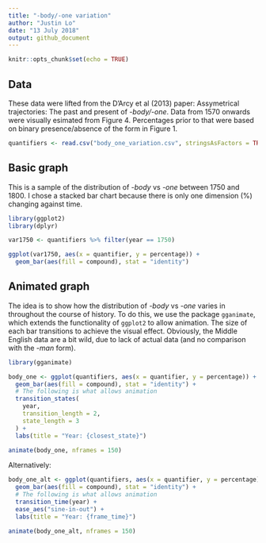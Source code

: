 ```yaml
---
title: "-body/-one variation"
author: "Justin Lo"
date: "13 July 2018"
output: github_document
---
```


```r
knitr::opts_chunk$set(echo = TRUE)
```

## Data

These data were lifted from the D'Arcy et al (2013) paper: Assymetrical trajectories: The past and present of *-body/-one*. Data from 1570 onwards were visually esimated from Figure 4. Percentages prior to that were based on binary presence/absence of the form in Figure 1.

```r
quantifiers <- read.csv("body_one_variation.csv", stringsAsFactors = TRUE)
```

## Basic graph

This is a sample of the distribution of *-body* vs *-one* between 1750 and 1800. I chose a stacked bar chart because there is only one dimension (%) changing against time.

```r
library(ggplot2)
library(dplyr)

var1750 <- quantifiers %>% filter(year == 1750)

ggplot(var1750, aes(x = quantifier, y = percentage)) +
  geom_bar(aes(fill = compound), stat = "identity")
```

## Animated graph

The idea is to show how the distribution of *-body* vs *-one* varies in throughout the course of history. To do this, we use the package `gganimate`, which extends the functionality of `ggplot2` to allow animation. The size of each bar transitions to achieve the visual effect. Obviously, the Middle English data are a bit wild, due to lack of actual data (and no comparison with the *-man* form).

```r
library(gganimate)

body_one <- ggplot(quantifiers, aes(x = quantifier, y = percentage)) +
  geom_bar(aes(fill = compound), stat = "identity") +
  # The following is what allows animation
  transition_states(
    year,
    transition_length = 2,
    state_length = 3
  ) +
  labs(title = "Year: {closest_state}")

animate(body_one, nframes = 150)
```

Alternatively:

```r
body_one_alt <- ggplot(quantifiers, aes(x = quantifier, y = percentage)) +
  geom_bar(aes(fill = compound), stat = "identity") +
  # The following is what allows animation
  transition_time(year) +
  ease_aes("sine-in-out") +
  labs(title = "Year: {frame_time}")

animate(body_one_alt, nframes = 150)
```